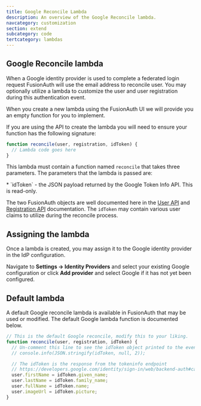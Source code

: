 ```yaml
---
title: Google Reconcile Lambda
description: An overview of the Google Reconcile lambda.
navcategory: customization
section: extend
subcategory: code
tertcategory: lambdas
---
```


## Google Reconcile lambda

When a Google identity provider is used to complete a federated login request FusionAuth will use the email address to reconcile user. You may optionally utilize a lambda to customize the user and user registration during this authentication event.

When you create a new lambda using the FusionAuth UI we will provide you an empty function for you to implement.

If you are using the API to create the lambda you will need to ensure your function has the following signature:

```javascript
function reconcile(user, registration, idToken) {
  // Lambda code goes here
}
```

This lambda must contain a function named `reconcile` that takes three parameters. The parameters that the lambda is passed are:

<ReconcileLambdaUserRegistrationParameters />
* `idToken` - the JSON payload returned by the Google Token Info API. This is read-only.

The two FusionAuth objects are well documented here in the [User API](/docs/apis/users) and [Registration API](/docs/apis/registrations) documentation. The `idToken` may contain various user claims to utilize during the reconcile process.

## Assigning the lambda

Once a lambda is created, you may assign it to the Google identity provider in the IdP configuration.

Navigate to <strong>Settings -> Identity Providers</strong> and select your existing Google configuration or click <strong>Add provider</strong> and select Google if it has not yet been configured.

## Default lambda

A default Google reconcile lambda is available in FusionAuth that may be used or modified. The default Google lambda function is documented below.

```javascript
// This is the default Google reconcile, modify this to your liking.
function reconcile(user, registration, idToken) {
  // Un-comment this line to see the idToken object printed to the event log
  // console.info(JSON.stringify(idToken, null, 2));

  // The idToken is the response from the tokeninfo endpoint
  // https://developers.google.com/identity/sign-in/web/backend-auth#calling-the-tokeninfo-endpoint
  user.firstName = idToken.given_name;
  user.lastName = idToken.family_name;
  user.fullName = idToken.name;
  user.imageUrl = idToken.picture;
}
```
